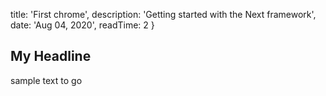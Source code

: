 
  title: 'First chrome',
  description: 'Getting started with the Next framework',
  date: 'Aug 04, 2020',
  readTime: 2
}


## My Headline

sample text to go
